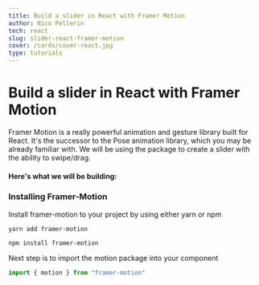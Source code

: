 ```yaml
---
title: Build a slider in React with Framer Motion
author: Nico Pellerin
tech: react
slug: slider-react-framer-motion
cover: /cards/cover-react.jpg
type: tutorials
---
```



<SEO title="Build a slider in React with Framer Motion" />

# Build a slider in React with Framer Motion

Framer Motion is a really powerful animation and gesture library built for React. It's the successor to the Pose animation library, which you may be already familiar with. We will be using the package to create a slider with the ability to swipe/drag.

<Spacer />

#### Here's what we will be building:

<Spacer />
<Slider />
<Spacer margin="4rem 0 6rem" />

### Installing Framer-Motion

Install framer-motion to your project by using either yarn or npm

```
yarn add framer-motion
```

```
npm install framer-motion
```

Next step is to import the motion package into your component

```jsx
import { motion } from "framer-motion"
```

<Spacer />
